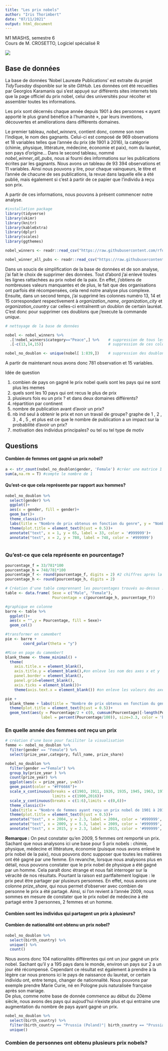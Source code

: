 ```yaml
---
title: "Les prix nobels"
author: "Iris Thorimbert"
date: "07/11/2021"
output: html_document    
---
```

    
M1 MIASHS, semestre 6   
Cours de M. CROSETTO, Logiciel spécialisé R

![](nobel noir.jpg)

## **Base de données**

La base de données 'Nobel Laureate Publications' est extraite du projet *TidyTuesday* disponible sur le site *GitHub*.
Les données ont été recueillies par Georgios Karamanis qui s'est appuyé sur différents sites internets tels que la page officiel du prix nobel, celui des universités pour récolter et assembler toutes les informations.

Les prix sont décernés chaque année depuis 1901 à des personnes « ayant apporté le plus grand bénéfice à l'humanité », par leurs inventions, découvertes et améliorations dans différents domaines.

Le premier tableau, *nobel_winners*, contient donc, comme son nom l'indique, le nom des gagnants. Celui-ci est composé de 969 observations et 18 variables telles que l'année du prix (de 1901 à 2016), la catégorie (chimie, physique, littérature, médecine, économie et paix), nom du lauréat, son pays d'origine... Dans le second tableau, nommé *nobel_winner_all_pubs*, nous ai fourni des informations sur les publications écrites par les gagnants. Nous avons un tableau de 93 394 observations et 11 variables. Ainsi nous pouvons y lire, pour chaque vainqueurs, le titre et l'année de chacune de ses publications, la revue dans laquelle elle a été publié, mais également si c'est à partir de ce papier que l'individu à reçu son prix.

A partir de ces informations, nous pouvons à présent commencer notre analyse.


```r
#installation package
library(tidyverse)
library(skimr)
library(knitr)
library(kableExtra)
library(dplyr)
library(scales)
library(ggthemes)
```
```r

nobel_winners <- readr::read_csv("https://raw.githubusercontent.com/rfordatascience/tidytuesday/master/data/2019/2019-05-14/nobel_winners.csv")

nobel_winner_all_pubs <- readr::read_csv("https://raw.githubusercontent.com/rfordatascience/tidytuesday/master/data/2019/2019-05-14/nobel_winner_all_pubs.csv")

```

Dans un soucis de simplification de la base de données et de son analyse, j'ai fait le choix de supprimer des données. Tout d'abord j'ai enlevé toutes les lignes rattachées au prix nobel de la paix. En effet, j'obtiens de nombreuses valeurs manquantes et de plus, le fait que des organisations ont parfois été récompensées, cela rend notre analyse plus complexe. Ensuite, dans un second temps, j'ai supprimé les colonnes numéro 13, 14 et 15 correspondant respectivement à *organization_name*, *organization_city* et *organization_country* car celles-ci entraînentt un doublon de certain lauréat. C'est donc pour supprimer ces doublons que j'execute la commande *unique*.

```r
# nettoyage de la base de données

nobel <- nobel_winners %>% 
  .[!nobel_winners$category=="Peace",] %>%    # suppression de tous les prix associés à Peace
  .[-c(13,14,15)]                             # suppression de ces colonnes 

nobel_no_doublon <- unique(nobel[ 1:839,])    # suppression des doublons
```

A partir de maintenant nous avons donc 781 observation et 15 variables.



Idée de question

1. combien de pays on gagné le prix nobel
quels sont les pays qui ne sont plus les memes 
2. quels sont  les 10 pays qui ont recus le plus de prix 
3. plusieurs fois eu un prix ?
 et dans deux domaines différents?
4. répartition par continent
6. nombre de publication avant d'avoir un prix?
7. nb ind seul à obtenir le prix et non un travail de groupe? graphe de 1 , 2 , 3 , 4 , 5 , et plus
 est ce que le nombre de publication a un impact sur la probabilité d'avoir un prix?
 8. motivation des individus principales? ou tel ou tel type de motiv






## **Questions**

#### **Combien de femmes ont gagné un prix nobel?**

```r
a <- str_count(nobel_no_doublon$gender, 'Female') #créer une matrice 1 et 0 
sum(a,na.rm = T) #compte le nombre de 1
```


#### **Qu'est-ce que cela représente par rapport aux hommes?**

```r
nobel_no_doublon %>% 
  select(gender) %>% 
  ggplot()+
  aes(x = gender, fill = gender)+
  geom_bar()+
  theme_classic()+
  labs(title = "Nombre de prix obtenus en fonction du genre", y = "Nombre")+
  theme(plot.title = element_text(hjust = 0.5))+
  annotate("text", x = 1, y = 65, label = 33, color = '#999999')+
  annotate("text", x = 2, y = 780, label = 748, color = '#999999')
  
```
### **Qu'est-ce que cela représente en pourcentage?**

```r
pourcentage_f = 33/781*100
pourcentage_h = 748/781*100
pourcentage_f <- round(pourcentage_f, digits = 2) #2 chiffres après la virgule
pourcentage_h <- round(pourcentage_h, digits = 2)

# Création d'une table comprennant les pourcentages trouvés au-dessus : 
table <- data.frame( Sexe = c("Male", "Female"),
                     Pourcentage = c(pourcentage_h, pourcentage_f))

#graphique en colonne
barre <- table %>% 
  ggplot()+
  aes(x = "",y = Pourcentage, fill = Sexe)+
  geom_col()

#transformer en camembert
pie <- barre +
        coord_polar(theta = "y")

#Mise en page du camembert
blank_theme <- theme_minimal() + 
  theme(
    axis.title.x = element_blank(),
    axis.title.y = element_blank(),#on enleve les nom des axes x et y
    panel.border = element_blank(),
    panel.grid=element_blank(),
    axis.ticks = element_blank())+ 
    theme(axis.text.x = element_blank()) #on enleve les valeurs des axes

pie +
  blank_theme + labs(title = "Nombre de prix obtenus en fonction du genre")+
  theme(plot.title = element_text(hjust = 0.5))+
  geom_text(aes(y = Pourcentage/2 + c(0, cumsum(Pourcentage)[-length(Pourcentage)]),
                label = percent(Pourcentage/100)), size=3.3, color = 'black') # ajout des chiffres

```




### **En quelle année des femmes ont reçu un prix**     

```r
# création d'une base pour faciliter la visualisation 
femme <- nobel_no_doublon %>% 
  filter(gender == "Female") %>% 
  select(prize_year,category, full_name, prize_share)

nobel_no_doublon %>% 
  filter(gender =="Female") %>% 
  group_by(prize_year ) %>% 
  count(prize_year) %>%  
  ggplot(aes(x = prize_year, y=n))+
  geom_point(color = "#FF6666")+ 
  scale_x_continuous(breaks = c(1903, 1911, 1926, 1935, 1945, 1963, 1977, 1986, 1996, 2007, 2014),
                     limits = c(1900,2016))+
  scale_y_continuous(breaks = c(1:6),limits = c(0,6))+
  theme_classic()+
  labs(title = "Nombre de femmes ayant reçu un prix nobel de 1901 à 2016", y = "nombres")+
  theme(plot.title = element_text(hjust = 0.5))+
  annotate("text", x = 2004, y = 2.3, label = 2004, color = '#999999', size = 3)+
  annotate("text", x = 2009, y = 5.3, label = 2009, color = '#999999', size = 3)+
  annotate("text", x = 2015, y = 2.3, label = 2015, color = '#999999', size = 3)

```

**Remarque :** On peut constater qu'en 2009, 5 femmes ont remporté un prix. Sachant que nous analysons ici une base pour 5 prix nobels : chimie, physique, médecine et littérature, économie (puisque nous avons enlevé le prix nobel de la paix), nous pouvons donc supposer que toutes les matières ont été gagné par une femme. En revanche, lorsque nous analysons plus en détail, nous pouvons constater que le prix nobel de physique a été gagné par un homme. Cela paraît donc étrange et nous fait interroger sur la véracité de nos résultats. Pourtant la raison est partfaitement logique : le prix peut être partager par plusieurs personnes. En effet, nous avons une colonne *prize_share*, qui nous permet d'observer avec combien de personne le prix a été partagé. Ainsi, si l'on revient à l'année 2009, nous sommes en mesure de constater que le prix nobel de médecine à été partagé entre 3 personnes, 2 femmes et un homme.




#### **Combien sont les individus qui partagent un prix à plusieurs?**





#### **Combien de nationalité ont obtenu un prix nobel?**
```r
nobel_no_doublon %>% 
  select(birth_country) %>% 
  unique() %>% 
  count()
```

Nous avons donc 104 nationalités différentes qui ont un jour gagné un prix nobel.
Sachant qu'il y a 195 pays dans le monde, environ un pays sur 2 a un jour été récompensé. 
Cependant ce résultat est également à prendre à la légère car nous prenons ici le pays de naissance du lauréat, or certain individu ont, entre temps, changer de nationnalité. Nous pouvons par exemple prendre Marie Curie, né en Pologne puis naturalisée française après son mariage.  
De plus, comme notre base de donnée commence au début du 20ème siècle, nous avons des pays qui aujoud'hui n'existe plus et qui entraine une augmentation du nombre de pays ayant gagné un prix.

```r
nobel_no_doublon %>% 
  select(birth_country) %>% 
  filter(birth_country == "Prussia (Poland)"| birth_country == "Prussia (Germany)"| birth_country == "Prussia (Russia)") %>%  
  unique()
```


### **Combien de personnes ont obtenu plusieurs prix nobels?**

```r

```




```r

```

